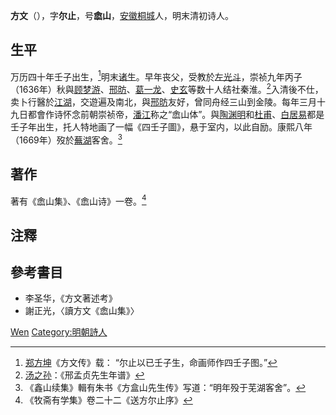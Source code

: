 {{Otheruses|方文}}

'''方文'''（{{bd|1612年||1669年|}}），字'''尔止'''，号'''嵞山'''，[[安徽|安徽]][[桐城|桐城]]人，明末清初诗人。

== 生平 ==
万历四十年壬子出生，<ref>[[郑方坤|郑方坤]]《方文传》载： “尔止以已壬子生，命画师作四壬子图。”</ref>明末[[诸生|诸生]]。早年丧父，受教於[[左光斗|左光斗]]，崇祯九年丙子（1636年）秋與[[顾梦游|顾梦游]]、[[邢昉|邢昉]]、[[葛一龙|葛一龙]]、[[史玄|史玄]]等数十人结社秦淮。<ref>[[汤之孙|汤之孙]]：《邢孟贞先生年谱》</ref>入清後不仕，卖卜行醫於[[江湖|江湖]]，交遊遍及南北，與[[邢昉|邢昉]]友好，曾同舟经三山到金陵。每年三月十九日都會作诗怀念前朝崇祯帝，[[潘江|潘江]]称之“嵞山体”。與[[陶渊明|陶渊明]]和[[杜甫|杜甫]]、[[白居易|白居易]]都是壬子年出生，托人特地画了一幅《四壬子圖》，悬于室内，以此自励。康熙八年（1669年）歿於[[蕪湖|蕪湖]]客舍。<ref>《鑫山续集》輯有朱书《方盒山先生传》写道：“明年殁于芜湖客舍”。</ref>

== 著作 ==
著有《嵞山集》、《嵞山诗》一卷。<ref>《牧斋有学集》卷二十二《送方尔止序》</ref>

== 注釋 ==
{{reflist|2}}

== 參考書目 ==
* 李圣华，《方文著述考》
* 謝正光，〈讀方文《嵞山集》〉

{{Authority control}}
{{DEFAULTSORT:Fang}}
[[Category:方姓|Wen]]
[[Category:明朝詩人|Category:明朝詩人]]